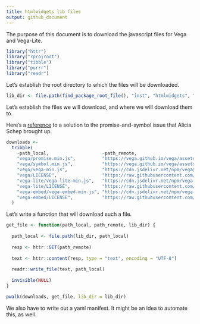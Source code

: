 ```yaml
---
title: htmlwidgets lib files
output: github_document
---
```


The purpose of this document is to download the javascript files for Vega and Vega-Lite.

```r
library("httr")
library("rprojroot")
library("tibble")
library("purrr")
library("readr")
```

Let's establish the root directory to which the files will be downloaded.

```r
lib_dir <- file.path(find_package_root_file(), "inst", "htmlwidgets", "lib")
```

Let's establish the files we will download, and where we will download them to.

Here's a [reference](https://vega.github.io/vega/usage/#ie) to a solution to the promise-and-symbol issue that Alicia Schep brought up. 

```r
downloads <-
  tribble(
    ~path_local,                    ~path_remote,
    "vega/promise.min.js",          "https://vega.github.io/vega/assets/promise.min.js",
    "vega/symbol.min.js",           "https://vega.github.io/vega/assets/symbol.min.js",
    "vega/vega-min.js",             "https://cdn.jsdelivr.net/npm/vega@3.2.1",
    "vega/LICENSE",                 "https://raw.githubusercontent.com/vega/vega/master/LICENSE",
    "vega-lite/vega-lite-min.js",   "https://cdn.jsdelivr.net/npm/vega-lite@2.3.1",
    "vega-lite/LICENSE",            "https://raw.githubusercontent.com/vega/vega-lite/master/LICENSE",
    "vega-embed/vega-embed-min.js", "https://cdn.jsdelivr.net/npm/vega-embed@3.2.0",
    "vega-embed/LICENSE",           "https://raw.githubusercontent.com/vega/vega-embed/master/LICENSE"
  )
```

Let's write a function that will download such a file.

```r
get_file <- function(path_local, path_remote, lib_dir) {
  
  path_local <- file.path(lib_dir, path_local)
  
  resp <- httr::GET(path_remote)
  
  text <- httr::content(resp, type = "text", encoding = "UTF-8")
  
  readr::write_file(text, path_local)
  
  invisible(NULL)
}
```

```r
pwalk(downloads, get_file, lib_dir = lib_dir)
```

We also have to write out a yaml manifest. It might be an idea to automate this, as well.
